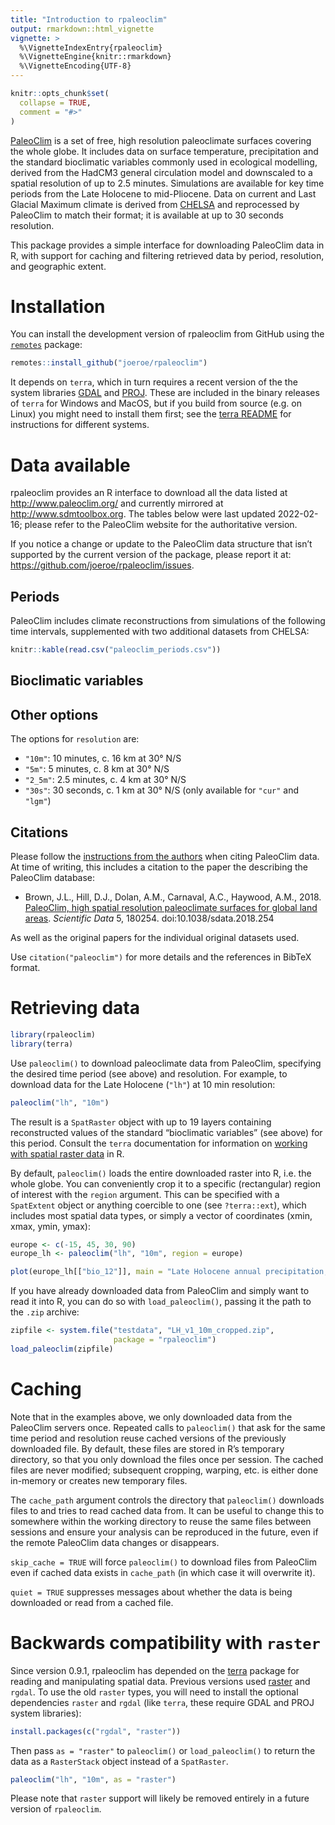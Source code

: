 ```yaml
---
title: "Introduction to rpaleoclim"
output: rmarkdown::html_vignette
vignette: >
  %\VignetteIndexEntry{rpaleoclim}
  %\VignetteEngine{knitr::rmarkdown}
  %\VignetteEncoding{UTF-8}
---
```


```r
knitr::opts_chunk$set(
  collapse = TRUE,
  comment = "#>"
)
```

[PaleoClim](http://paleoclim.org) is a set of free, high resolution paleoclimate surfaces covering the whole globe. 
It includes data on surface temperature, precipitation and the standard bioclimatic variables commonly used in  ecological modelling, derived from the HadCM3 general circulation model and  downscaled to a spatial resolution of up to 2.5 minutes.
Simulations are available for key time periods from the Late Holocene to mid-Pliocene. 
Data on current and Last Glacial Maximum climate is derived from [CHELSA](https://chelsa-climate.org/) and reprocessed by PaleoClim to match their format; it is available at up to 30 seconds resolution.

This package provides a simple interface for downloading PaleoClim data in R, with support for caching and filtering retrieved data by period, resolution, and geographic extent.

# Installation

You can install the development version of rpaleoclim from GitHub using the [`remotes`](https://github.com/r-lib/remotes) package:

```r
remotes::install_github("joeroe/rpaleoclim")
```

It depends on `terra`, which in turn requires a recent version of the the system libraries [GDAL](https://gdal.org/) and [PROJ](https://proj.org/).
These are included in the binary releases of `terra` for Windows and MacOS, but if you build from source (e.g. on Linux) you might need to install them first;
see the [terra README](https://github.com/rspatial/terra#from-source-code) for instructions for different systems.

# Data available

rpaleoclim provides an R interface to download all the data listed at <http://www.paleoclim.org/> and currently mirrored at <http://www.sdmtoolbox.org>.
The tables below were last updated 2022-02-16; please refer to the PaleoClim website for the authoritative version.

If you notice a change or update to the PaleoClim data structure that isn't supported by the current version of the package, please report it at: <https://github.com/joeroe/rpaleoclim/issues>.

## Periods

PaleoClim includes climate reconstructions from simulations of the following time intervals, supplemented with two additional datasets from CHELSA:

```r
knitr::kable(read.csv("paleoclim_periods.csv"))
```

## Bioclimatic variables

## Other options

The options for `resolution` are:

* `"10m"`: 10 minutes, c. 16 km at 30° N/S
* `"5m"`: 5 minutes, c. 8 km at 30° N/S
* `"2_5m"`: 2.5 minutes, c. 4 km at 30° N/S
* `"30s"`: 30 seconds, c. 1 km at 30° N/S (only available for `"cur"` and `"lgm"`)

## Citations

Please follow the [instructions from the authors](http://paleoclim.org/how-to-cite/) when citing PaleoClim data. 
At time of writing, this includes a citation to the paper the describing the PaleoClim database:

* Brown, J.L., Hill, D.J., Dolan, A.M., Carnaval, A.C., Haywood, A.M., 2018. [PaleoClim, high spatial resolution paleoclimate surfaces for global land areas](https://www.nature.com/articles/sdata2018254). *Scientific Data* 5, 180254. doi:10.1038/sdata.2018.254

As well as the original papers for the individual original datasets used.

Use `citation("paleoclim")` for more details and the references in BibTeX format.

# Retrieving data

```r
library(rpaleoclim)
library(terra)
```

Use `paleoclim()` to download paleoclimate data from PaleoClim, specifying the desired time period (see above) and resolution.
For example, to download data for the Late Holocene (`"lh"`) at 10 min resolution:

```r
paleoclim("lh", "10m")
```

The result is a `SpatRaster` object with up to 19 layers containing reconstructed values of the standard "bioclimatic variables" (see above) for this period.
Consult the `terra` documentation for information on [working with spatial raster data](https://rspatial.org/spatial-terra/8-rastermanip.html) in R.

By default, `paleoclim()` loads the entire downloaded raster into R, i.e. the whole globe.
You can conveniently crop it to a specific (rectangular) region of interest with the `region` argument.
This can be specified with a `SpatExtent` object or anything coercible to one (see `?terra::ext`), which includes most spatial data types, or simply a vector of coordinates (xmin, xmax, ymin, ymax):

```r
europe <- c(-15, 45, 30, 90)
europe_lh <- paleoclim("lh", "10m", region = europe)

plot(europe_lh[["bio_12"]], main = "Late Holocene annual precipitation, Europe")
```

If you have already downloaded data from PaleoClim and simply want to read it into R, you can do so with `load_paleoclim()`, passing it the path to the `.zip` archive:

```r
zipfile <- system.file("testdata", "LH_v1_10m_cropped.zip",
                       package = "rpaleoclim")
load_paleoclim(zipfile)
```

# Caching

Note that in the examples above, we only downloaded data from the PaleoClim servers once.
Repeated calls to `paleoclim()` that ask for the same time period and resolution reuse cached versions of the previously downloaded file.
By default, these files are stored in R's temporary directory, so that you only download the files once per session.
The cached files are never modified; subsequent cropping, warping, etc. is either done in-memory or creates new temporary files.

The `cache_path` argument controls the directory that `paleoclim()` downloads files to and tries to read cached data from.
It can be useful to change this to somewhere within the working directory to reuse the same files between sessions and ensure your analysis can be reproduced in the future, even if the remote PaleoClim data changes or disappears.

`skip_cache = TRUE` will force `paleoclim()` to download files from PaleoClim even if cached data exists in `cache_path` (in which case it will overwrite it).

`quiet = TRUE` suppresses messages about whether the data is being downloaded or read from a cached file.

# Backwards compatibility with `raster`

Since version 0.9.1, rpaleoclim has depended on the [terra](https://rspatial.org/terra/) package for reading and manipulating spatial data.
Previous versions used [raster](https://rspatial.org/raster/) and `rgdal`.
To use the old `raster` types, you will need to install the optional dependencies `raster` and `rgdal` (like `terra`, these require GDAL and PROJ system libraries):

```r
install.packages(c("rgdal", "raster"))
```

Then pass `as = "raster"` to `paleoclim()` or `load_paleoclim()` to return the data as a `RasterStack` object instead of a `SpatRaster`.

```r
paleoclim("lh", "10m", as = "raster")
```

Please note that `raster` support will likely be removed entirely in a future version of `rpaleoclim`.
